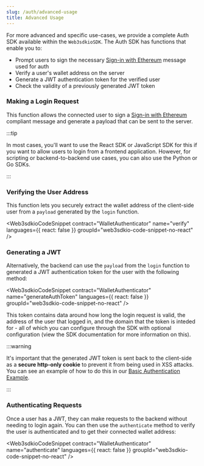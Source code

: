 ```yaml
---
slug: /auth/advanced-usage
title: Advanced Usage
---
```



For more advanced and specific use-cases, we provide a complete Auth SDK available within the `Web3sdkioSDK`. The Auth SDK has functions that enable you to:

- Prompt users to sign the necessary [Sign-in with Ethereum](https://eips.ethereum.org/EIPS/eip-4361) message used for auth
- Verify a user's wallet address on the server
- Generate a JWT authentication token for the verified user
- Check the validity of a previously generated JWT token

### Making a Login Request

This function allows the connected user to sign a [Sign-in with Ethereum](https://eips.ethereum.org/EIPS/eip-4361) compliant message and generate a payload that can be sent to the server.

:::tip

In most cases, you'll want to use the React SDK or JavaScript SDK for this if you want to allow users to login from a frontend application. However, for scripting or backend-to-backend use cases, you can also use the Python or Go SDKs.

:::

<Web3sdkioCodeSnippet contract="WalletAuthenticator" name="login" />

### Verifying the User Address

This function lets you securely extract the wallet address of the client-side user from a `payload` generated by the `login` function.

<Web3sdkioCodeSnippet
  contract="WalletAuthenticator"
  name="verify"
  languages={{ react: false }}
  groupId="web3sdkio-code-snippet-no-react"
/>

### Generating a JWT

Alternatively, the backend can use the `payload` from the `login` function to generated a JWT authentication token for the user with the following method:

<Web3sdkioCodeSnippet
  contract="WalletAuthenticator"
  name="generateAuthToken"
  languages={{ react: false }}
  groupId="web3sdkio-code-snippet-no-react"
/>

This token contains data around how long the login request is valid, the address of the user that logged in, and the domain that the token is inteded for - all of which you can configure through the SDK with optional configuration (view the SDK documentation for more information on this).

:::warning

It's important that the generated JWT token is sent back to the client-side as a **secure http-only cookie** to prevent it from being used in XSS attacks. You can see an example of how to do this in our [Basic Authentication Example](https://github.com/web3sdkio-template/login-with-wallet/blob/2ecbf412fdb9888a1f3027ba6ff737b735e8cfb3/pages/api/login.tsx#L37).

:::

### Authenticating Requests

Once a user has a JWT, they can make requests to the backend without needing to login again. You can then use the `authenticate` method to verify the user is authenticated and to get their connected wallet address:

<Web3sdkioCodeSnippet
  contract="WalletAuthenticator"
  name="authenticate"
  languages={{ react: false }}
  groupId="web3sdkio-code-snippet-no-react"
/>
